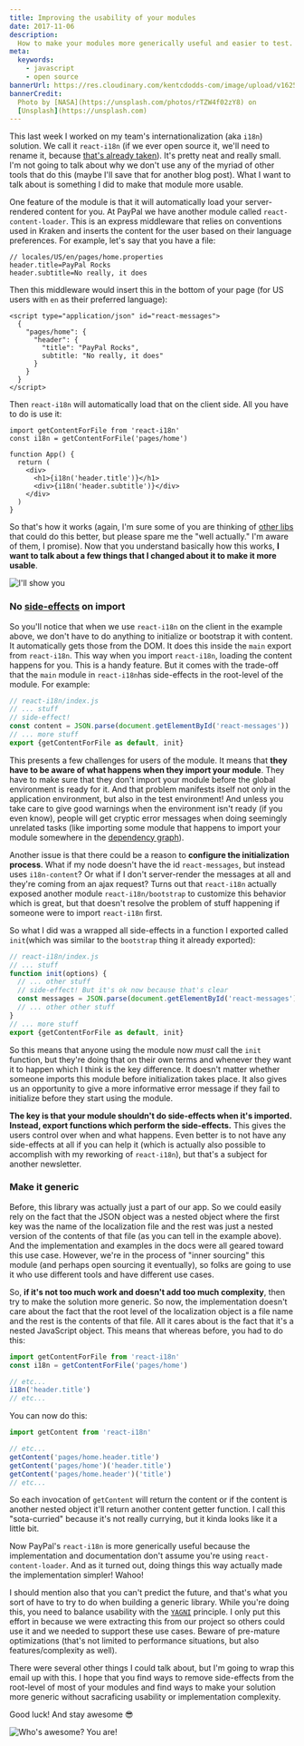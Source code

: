 ```yaml
---
title: Improving the usability of your modules
date: 2017-11-06
description:
  How to make your modules more generically useful and easier to test.
meta:
  keywords:
    - javascript
    - open source
bannerUrl: https://res.cloudinary.com/kentcdodds-com/image/upload/v1625032940/kentcdodds.com/content/blog/improving-the-usability-of-your-modules/banner.jpg
bannerCredit:
  Photo by [NASA](https://unsplash.com/photos/rTZW4f02zY8) on
  [Unsplash](https://unsplash.com)
---
```


This last week I worked on my team's internationalization (aka `i18n`) solution.
We call it `react-i18n` (if we ever open source it, we'll need to rename it,
because [that's already taken](https://www.npmjs.com/package/react-i18n)). It's
pretty neat and really small. I'm not going to talk about why we don't use any
of the myriad of other tools that do this (maybe I'll save that for another blog
post). What I want to talk about is something I did to make that module more
usable.

One feature of the module is that it will automatically load your
server-rendered content for you. At PayPal we have another module called
`react-content-loader`. This is an express middleware that relies on conventions
used in Kraken and inserts the content for the user based on their language
preferences. For example, let's say that you have a file:

```
// locales/US/en/pages/home.properties
header.title=PayPal Rocks
header.subtitle=No really, it does
```

Then this middleware would insert this in the bottom of your page (for US users
with `en` as their preferred language):

```
<script type="application/json" id="react-messages">
  {
    "pages/home": {
      "header": {
        "title": "PayPal Rocks",
        subtitle: "No really, it does"
      }
    }
  }
</script>
```

Then `react-i18n` will automatically load that on the client side. All you have
to do is use it:

```tsx
import getContentForFile from 'react-i18n'
const i18n = getContentForFile('pages/home')

function App() {
  return (
    <div>
      <h1>{i18n('header.title')}</h1>
      <div>{i18n('header.subtitle')}</div>
    </div>
  )
}
```

So that's how it works (again, I'm sure some of you are thinking of
[other libs](https://www.npmjs.com/search?q=react%20i18n) that could do this
better, but please spare me the "well actually." I'm aware of them, I promise).
Now that you understand basically how this works, **I want to talk about a few
things that I changed about it to make it more usable**.

![I'll show you](https://res.cloudinary.com/kentcdodds-com/image/upload/v1625032940/kentcdodds.com/content/blog/improving-the-usability-of-your-modules/0.gif)

### No [side-effects](https://en.wikipedia.org/wiki/Side_effect_%28computer_science%29) on import

So you'll notice that when we use `react-i18n` on the client in the example
above, we don't have to do anything to initialize or bootstrap it with content.
It automatically gets those from the DOM. It does this inside the `main` export
from `react-i18n`. This way when you import `react-i18n`, loading the content
happens for you. This is a handy feature. But it comes with the trade-off that
the `main` module in `react-i18n`has side-effects in the root-level of the
module. For example:

```js
// react-i18n/index.js
// ... stuff
// side-effect!
const content = JSON.parse(document.getElementById('react-messages'))
// ... more stuff
export {getContentForFile as default, init}
```

This presents a few challenges for users of the module. It means that **they
have to be aware of what happens when they import your module**. They have to
make sure that they don't import your module before the global environment is
ready for it. And that problem manifests itself not only in the application
environment, but also in the test environment! And unless you take care to give
good warnings when the environment isn't ready (if you even know), people will
get cryptic error messages when doing seemingly unrelated tasks (like importing
some module that happens to import your module somewhere in the
[dependency graph](https://twitter.com/kentcdodds/status/922114804038303745)).

Another issue is that there could be a reason to **configure the initialization
process**. What if my node doesn't have the id `react-messages`, but instead
uses `i18n-content`? Or what if I don't server-render the messages at all and
they're coming from an ajax request? Turns out that `react-i18n` actually
exposed another module `react-i18n/bootstrap` to customize this behavior which
is great, but that doesn't resolve the problem of stuff happening if someone
were to import `react-i18n` first.

So what I did was a wrapped all side-effects in a function I exported called
`init`(which was similar to the `bootstrap` thing it already exported):

```js
// react-i18n/index.js
// ... stuff
function init(options) {
  // ... other stuff
  // side-effect! But it's ok now because that's clear
  const messages = JSON.parse(document.getElementById('react-messages'))
  // ... other other stuff
}
// ... more stuff
export {getContentForFile as default, init}
```

So this means that anyone using the module now _must_ call the `init` function,
but they're doing that on their own terms and whenever they want it to happen
which I think is the key difference. It doesn't matter whether someone imports
this module before initialization takes place. It also gives us an opportunity
to give a more informative error message if they fail to initialize before they
start using the module.

**The key is that your module shouldn't do side-effects when it's imported.
Instead, export functions which perform the side-effects.** This gives the users
control over when and what happens. Even better is to not have any side-effects
at all if you can help it (which is actually also possible to accomplish with my
reworking of `react-i18n`), but that's a subject for another newsletter.

### Make it generic

Before, this library was actually just a part of our app. So we could easily
rely on the fact that the JSON object was a nested object where the first key
was the name of the localization file and the rest was just a nested version of
the contents of that file (as you can tell in the example above). And the
implementation and examples in the docs were all geared toward this use case.
However, we're in the process of "inner sourcing" this module (and perhaps open
sourcing it eventually), so folks are going to use it who use different tools
and have different use cases.

So, **if it's not too much work and doesn't add too much complexity**, then try
to make the solution more generic. So now, the implementation doesn't care about
the fact that the root level of the localization object is a file name and the
rest is the contents of that file. All it cares about is the fact that it's a
nested JavaScript object. This means that whereas before, you had to do this:

```js
import getContentForFile from 'react-i18n'
const i18n = getContentForFile('pages/home')

// etc...
i18n('header.title')
// etc...
```

You can now do this:

```js
import getContent from 'react-i18n'

// etc...
getContent('pages/home.header.title')
getContent('pages/home')('header.title')
getContent('pages/home.header')('title')
// etc...
```

So each invocation of `getContent` will return the content or if the content is
another nested object it'll return another content getter function. I call this
"sota-curried" because it's not really currying, but it kinda looks like it a
little bit.

Now PayPal's `react-i18n` is more generically useful because the implementation
and documentation don't assume you're using `react-content-loader`. And as it
turned out, doing things this way actually made the implementation simpler!
Wahoo!

I should mention also that you can't predict the future, and that's what you
sort of have to try to do when building a generic library. While you're doing
this, you need to balance usability with the
[`YAGNI`](https://martinfowler.com/bliki/Yagni.html) principle. I only put this
effort in because we were extracting this from our project so others could use
it and we needed to support these use cases. Beware of pre-mature optimizations
(that's not limited to performance situations, but also features/complexity as
well).

There were several other things I could talk about, but I'm going to wrap this
email up with this. I hope that you find ways to remove side-effects from the
root-level of most of your modules and find ways to make your solution more
generic without sacraficing usability or implementation complexity.

Good luck! And stay awesome 😎

![Who's awesome? You are!](https://res.cloudinary.com/kentcdodds-com/image/upload/v1625032942/kentcdodds.com/content/blog/improving-the-usability-of-your-modules/1.gif)
